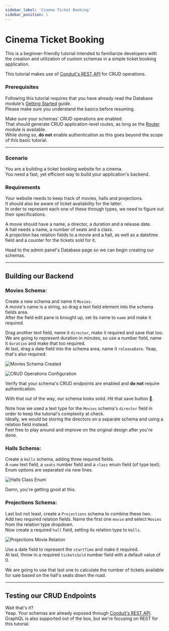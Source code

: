```yaml
---
sidebar_label: 'Cinema Ticket Booking'
sidebar_position: 1
---
```


# Cinema Ticket Booking

This is a beginner-friendly tutorial intended to familiarize developers with the creation and
utilization of custom schemas in a simple ticket booking application.

This tutorial makes use of [Conduit's REST API](../../router/rest) for CRUD operations.

### Prerequisites

Following this tutorial requires that you have already read the Database module's 
[Getting Started](../get-started.mdx) guide.<br />
Please make sure you understand the basics before resuming.

Make sure your schemas' CRUD operations are enabled.<br />
That should generate CRUD application-level routes, as long as the [Router](../../router) module is available.<br />
While doing so, **do not** enable authentication as this goes beyond the scope of this basic tutorial.

-------------------------------------------------

### Scenario

You are a building a ticket booking website for a cinema.<br />
You need a fast, yet efficient way to build your application's backend.

### Requirements

Your website needs to keep track of movies, halls and projections.<br />
It should also be aware of ticket availability for the latter.<br />
In order to represent each one of these through types, we need to figure out their specifications.

A movie should have a name, a director, a duration and a release date.<br />
A hall needs a name, a number of seats and a class.<br />
A projection has relation fields to a movie and a hall, as well as a datetime field and 
a counter for the tickets sold for it.

Head to the admin panel's Database page so we can begin creating our schemas.<br />

-------------------------------------------------

## Building our Backend

### Movies Schema:

Create a new schema and name it `Movies`.<br />
A movie's name is a string, so drag a text field element into the schema fields area.<br />
After the field edit pane is brought up, set its name to `name` and make it required.

Drag another text field, name it `director`, make it required and save that too.<br />
We are going to represent duration in minutes, so use a number field, name it `duration` and make that too required.<br />
At last, drag a date field into the schema area, name it `releaseDate`. Yeap, that's also required.

![Movies Schema Created](/img/modules/database/tutorials/cinema_tickets_booking/movies_schema_created.png)

<div style={{textAlign: 'center'}}>

![CRUD Operations Configuration](/img/modules/database/admin/schema_edit_crud.png)

Verify that your schema's CRUD endpoints are enabled and **do not** require authentication.
</div>

With that out of the way, our schema looks solid. Hit that save button 💾.

Note how we used a text type for the `Movies` schema's `director` field in
order to keep the tutorial's complexity at check.<br />
Ideally, we would be storing the directors on a separate schema and using a relation field instead.<br />
Feel free to play around and improve on the original design after you're done.

### Halls Schema:

Create a `Halls` schema, adding three required fields.<br />
A `name` text field, a `seats` number field and a `class` enum field (of type text).<br />
Enum options are separated via new lines.

![Halls Class Enum](/img/modules/database/tutorials/cinema_tickets_booking/halls_class_enum.png)

Damn, you're getting good at this.

### Projections Schema:

Last but not least, create a `Projections` schema to combine these two.<br />
Add two required relation fields. Name the first one `movie` and select `Movies` from the relation type dropdown.<br />
Now create a required `hall` field, setting its relation type to `Halls`.

![Projections Movie Relation](/img/modules/database/tutorials/cinema_tickets_booking/projections_movie_relation.png)

Use a date field to represent the `startTime` and make it required.<br />
At last, throw in a required `ticketsSold` number field with a default value of 0.

We are going to use that last one to calculate the number of tickets available for sale based on the hall's seats down the road.

-------------------------------------------------

## Testing our CRUD Endpoints

Wait that's it?<br />
Yeap. Your schemas are already exposed through [Conduit's REST API](../../router/rest).<br />
GraphQL is also supported out of the box, but we're focusing on REST for this tutorial.

<!--
**TODO**

-------------------------------------------------

## Registering Custom Endpoints

**TODO**

-------------------------------------------------

## Finishing Touches

**TODO**
-->
